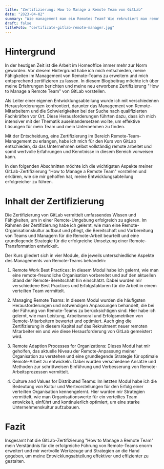```yaml
---
title: "Zertifizierung: How to Manage a Remote Team von GitLab"
date: "2023-04-02"
summary: "Wie management man ein Remotes Team? Wie rekrutiert man remote Mitarbeiter? ..."
draft: false
titleFoto: "certificate-gitlab-remote-manager.jpg"
---
```


# Hintergrund

In der heutigen Zeit ist die Arbeit im Homeoffice immer mehr zur Norm geworden.
Vor diesem Hintergrund habe ich mich entschieden, meine Fähigkeiten im Management von Remote-Teams zu erweitern und mich entsprechend zertifizieren zu lassen.
In diesem Blogbeitrag möchte ich über meine Erfahrungen berichten und meine neu erworbene Zertifizierung "How to Manage a Remote Team" von GitLab vorstellen.

Als Leiter einer eigenen Entwicklungsabteilung wurde ich mit verschiedenen Herausforderungen konfrontiert, darunter das Management von Remote-Mitarbeitern und die Schwierigkeiten bei der Suche nach qualifizierten Fachkräften vor Ort.
Diese Herausforderungen führten dazu, dass ich mich intensiver mit der Thematik auseinandersetzen wollte, um effektive Lösungen für mein Team und mein Unternehmen zu finden.

Mit der Entscheidung, eine Zertifizierung im Bereich Remote-Team-Management zu erlangen, habe ich mich für den Kurs von GitLab entschieden, da das Unternehmen selbst vollständig remote arbeitet und somit wertvolle Erfahrungen und Kenntnisse in diesem Bereich vorweisen kann.

In den folgenden Abschnitten möchte ich die wichtigsten Aspekte meiner GitLab-Zertifizierung "How to Manage a Remote Team" vorstellen und erklären, wie sie mir geholfen hat, meine Entwicklungsabteilung erfolgreicher zu führen.

# Inhalt der Zertifizierung

Die Zertifizierung von GitLab vermittelt umfassendes Wissen und Fähigkeiten, um in einer Remote-Umgebung erfolgreich zu agieren.
Im Rahmen der Zertifizierung habe ich gelernt, wie man eine Remote-Organisationskultur aufbaut und pflegt, die Bereitschaft und Vorbereitung von Teams und Managern für die Remote-Arbeit beurteilt und eine grundlegende Strategie für die erfolgreiche Umsetzung einer Remote-Transformation entwickelt.

Der Kurs gliedert sich in vier Module, die jeweils unterschiedliche Aspekte des Managements von Remote-Teams behandeln:

1. Remote Work Best Practices: In diesem Modul habe ich gelernt, wie man eine remote-freundliche Organisation vorbereitet und auf den aktuellen Stand der Remote-Bereitschaft hin einschätzt. Dabei wurden mir verschiedene Best Practices und Erfolgsfaktoren für die Arbeit in einem verteilten Team vermittelt.

2. Managing Remote Teams: In diesem Modul wurden die häufigsten Herausforderungen und notwendigen Anpassungen behandelt, die bei der Führung von Remote-Teams zu berücksichtigen sind.
   Hier habe ich gelernt, wie man Leistung, Arbeitsmoral und Erfolgsmetriken von Remote-Mitarbeitern bewertet und optimiert.
   Auch ging die Zertifizierung in diesem Kapitel auf das Rekruitment neuer remoten Mitarbeiter ein und wie diese Herausforderung von GitLab gemeistert wird.

3. Remote Adaption Processes for Organizations: Dieses Modul hat mir geholfen, das aktuelle Niveau der Remote-Anpassung meiner Organisation zu verstehen und eine grundlegende Strategie für optimale Remote-Arbeit zu entwickeln.
   Dabei wurden verschiedene Ansätze und Methoden zur schrittweisen Einführung und Verbesserung von Remote-Arbeitsprozessen vermittelt.

4. Culture and Values for Distributed Teams: Im letzten Modul habe ich die Bedeutung von Kultur und Wertvorstellungen für den Erfolg einer verteilten Organisation kennengelernt.
   Hier wurden mir Strategien vermittelt, wie man Organisationswerte für ein verteiltes Team entwickelt, einführt und kontinuierlich optimiert, um eine starke Unternehmenskultur aufzubauen.

# Fazit

Insgesamt hat die GitLab-Zertifizierung "How to Manage a Remote Team" mein Verständnis für die erfolgreiche Führung von Remote-Teams enorm erweitert und mir wertvolle Werkzeuge und Strategien an die Hand gegeben, um meine Entwicklungsabteilung effektiver und effizienter zu gestalten.
